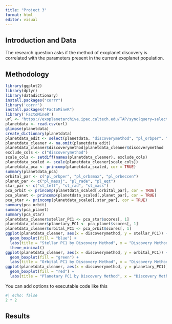 ---
title: "Project 3"
format: html
editor: visual
---

## Introduction and Data

The research question asks if the method of exoplanet discovery is correlated with the parameters present in the current exoplanet population.



## Methodology

```{r}
library(ggplot2)
library(dplyr)
library(datadictionary)
install.packages("corrr")
library('corrr')
install.packages("FactoMineR")
library('FactoMineR')
url <- "https://exoplanetarchive.ipac.caltech.edu/TAP/sync?query=select+*+from+pscomppars&format=csv"
planetdata <- read.csv(url) 
glimpse(planetdata) 
create_dictionary(planetdata)
planetdata_edit <- select(planetdata, "discoverymethod", "pl_orbper", "pl_orbsmax", "pl_massj", "pl_eqt", "pl_orbeccen", "pl_rade", "st_teff", "st_rad", "st_mass") 
planetdata_cleaner <- na.omit(planetdata_edit)
planetdata_cleaner$discoverymethod[planetdata_cleaner$discoverymethod != "Transit"] <- "Non-Transit"
exclude_cols <- c("discoverymethod")
scale_cols <- setdiff(names(planetdata_cleaner), exclude_cols)
planetdata_scaled <- scale(planetdata_cleaner[scale_cols])
planetdata_pca <- princomp(planetdata_scaled, cor = TRUE)
summary(planetdata_pca)
orbital_par <- c("pl_orbper", "pl_orbsmax", "pl_orbeccen")
planet_par <- c("pl_massj", "pl_rade", "pl_eqt")
star_par <- c("st_teff", "st_rad", "st_mass")
pca_orbit <- princomp(planetdata_scaled[,orbital_par], cor = TRUE)
pca_planet <- princomp(planetdata_scaled[,planet_par], cor = TRUE)
pca_star <- princomp(planetdata_scaled[,star_par], cor = TRUE)
summary(pca_orbit)
summary(pca_planet)
summary(pca_star)
planetdata_cleaner$stellar_PC1 <- pca_star$scores[, 1]
planetdata_cleaner$planetary_PC1 <- pca_planet$scores[, 1]
planetdata_cleaner$orbital_PC1 <- pca_orbit$scores[, 1]
ggplot(planetdata_cleaner, aes(x = discoverymethod, y = stellar_PC1)) +
  geom_boxplot(fill = "blue") +
  labs(title = "Stellar PC1 by Discovery Method", x = "Discovery Method", y = "Stellar PC1") +
  theme_minimal()
ggplot(planetdata_cleaner, aes(x = discoverymethod, y = orbital_PC1)) +
  geom_boxplot(fill = "green") +
  labs(title = "Orbital PC1 by Discovery Method", x = "Discovery Method", y = "Orbital PC1")
ggplot(planetdata_cleaner, aes(x = discoverymethod, y = planetary_PC1)) +
  geom_boxplot(fill = "red") +
  labs(title = "Planetary PC1 by Discovery Method", x = "Discovery Method", y = "Planetary PC1")
```

You can add options to executable code like this

```{r}
#| echo: false
2 * 2
```

## Results
